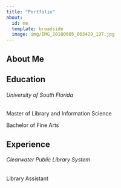 ```yaml
---
title: "Portfolio"
about:
  id: me
  template: broadside
  image: img/IMG_20180605_003429_197.jpg
---
```


:::{#me}

## About Me

## Education
###### University of South Florida
####### Master of Library and Information Science
####### Bachelor of Fine Arts

## Experience
###### Clearwater Public Library System
####### Library Assistant

:::
